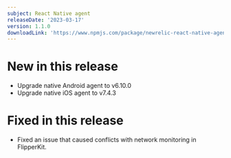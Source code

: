 ```yaml
---
subject: React Native agent
releaseDate: '2023-03-17'
version: 1.1.0
downloadLink: 'https://www.npmjs.com/package/newrelic-react-native-agent/v/1.1.0'
---
```


# New in this release
* Upgrade native Android agent to v6.10.0
* Upgrade native iOS agent to v7.4.3

# Fixed in this release
* Fixed an issue that caused conflicts with network monitoring in FlipperKit.